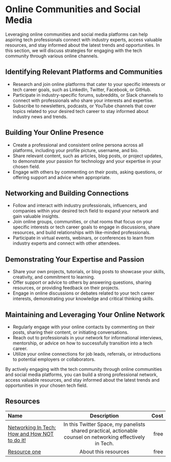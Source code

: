 # Online Communities and Social Media

Leveraging online communities and social media platforms can help aspiring tech professionals connect with industry experts,
access valuable resources, and stay informed about the latest trends and opportunities. In this section, we will discuss
strategies for engaging with the tech community through various online channels.

## Identifying Relevant Platforms and Communities

- Research and join online platforms that cater to your specific interests or tech career goals, such as LinkedIn, Twitter,
  Facebook, or GitHub.
- Participate in industry-specific forums, subreddits, or Slack channels to connect with professionals who share your
  interests and expertise.
- Subscribe to newsletters, podcasts, or YouTube channels that cover topics related to your desired tech career to stay
  informed about industry news and trends.

## Building Your Online Presence

- Create a professional and consistent online persona across all platforms, including your profile picture, username,
  and bio.
- Share relevant content, such as articles, blog posts, or project updates, to demonstrate your passion for technology
  and your expertise in your chosen field.
- Engage with others by commenting on their posts, asking questions, or offering support and advice when appropriate.

## Networking and Building Connections

- Follow and interact with industry professionals, influencers, and companies within your desired tech field to expand
  your network and gain valuable insights.
- Join online groups, communities, or chat rooms that focus on your specific interests or tech career goals to engage
  in discussions, share resources, and build relationships with like-minded professionals.
- Participate in virtual events, webinars, or conferences to learn from industry experts and connect with other attendees.

## Demonstrating Your Expertise and Passion

- Share your own projects, tutorials, or blog posts to showcase your skills, creativity, and commitment to learning.
- Offer support or advice to others by answering questions, sharing resources, or providing feedback on their projects.
- Engage in online discussions or debates related to your tech career interests, demonstrating your knowledge and critical
  thinking skills.

## Maintaining and Leveraging Your Online Network

- Regularly engage with your online contacts by commenting on their posts, sharing their content, or initiating
  conversations.
- Reach out to professionals in your network for informational interviews, mentorship, or advice on how to successfully
  transition into a tech career.
- Utilize your online connections for job leads, referrals, or introductions to potential employers or collaborators.

By actively engaging with the tech community through online communities and social media platforms, you can build a strong
professional network, access valuable resources, and stay informed about the latest trends and opportunities in your chosen
tech field.

## Resources

| Name   | Description | Cost |
| :----- | :----: | ----: |
| [Networking In Tech: How and How NOT to do it!](https://www.arit.dev/networking-in-tech)    |  In this Twitter Space, my panelists shared practical, actionable counsel on networking effectively in Tech.   |   free |
| [Resource one](https://example.com/)    |  About this resources   |   free |